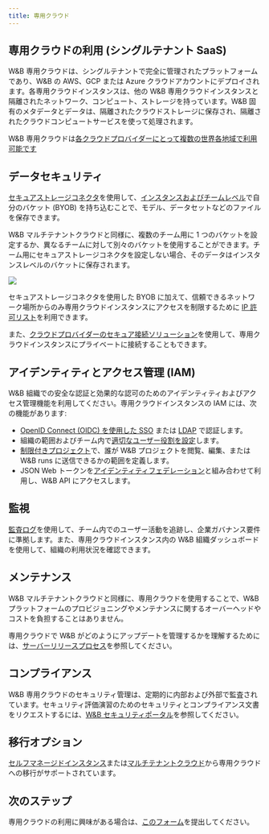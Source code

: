 ```yaml
---
title: 専用クラウド
---
```


## 専用クラウドの利用 (シングルテナント SaaS)

W&B 専用クラウドは、シングルテナントで完全に管理されたプラットフォームであり、W&B の AWS、GCP または Azure クラウドアカウントにデプロイされます。各専用クラウドインスタンスは、他の W&B 専用クラウドインスタンスと隔離されたネットワーク、コンピュート、ストレージを持っています。W&B 固有のメタデータとデータは、隔離されたクラウドストレージに保存され、隔離されたクラウドコンピュートサービスを使って処理されます。

W&B 専用クラウドは[各クラウドプロバイダーにとって複数の世界各地域で利用可能です](/ja/platform/hosting/hosting-options/dedicated_regions/)

## データセキュリティ

[セキュアストレージコネクタ](/ja/platform/hosting/data-security/secure-storage-connector)を使用して、[インスタンスおよびチームレベル](/ja/platform/hosting/data-security/secure-storage-connector#configuration-options)で自分のバケット (BYOB) を持ち込むことで、モデル、データセットなどのファイルを保存できます。

W&B マルチテナントクラウドと同様に、複数のチーム用に 1 つのバケットを設定するか、異なるチームに対して別々のバケットを使用することができます。チーム用にセキュアストレージコネクタを設定しない場合、そのデータはインスタンスレベルのバケットに保存されます。

<Frame>
    <img src="/images/hosting/dedicated_cloud_arch.png"  />
</Frame>

セキュアストレージコネクタを使用した BYOB に加えて、信頼できるネットワーク場所からのみ専用クラウドインスタンスにアクセスを制限するために [IP 許可リスト](/ja/platform/hosting/data-security/ip-allowlisting)を利用できます。

また、[クラウドプロバイダーのセキュア接続ソリューション](/ja/platform/hosting/data-security/private-connectivity)を使用して、専用クラウドインスタンスにプライベートに接続することもできます。

## アイデンティティとアクセス管理 (IAM)

W&B 組織での安全な認証と効果的な認可のためのアイデンティティおよびアクセス管理機能を利用してください。専用クラウドインスタンスの IAM には、次の機能があります:

* [OpenID Connect (OIDC) を使用した SSO](/ja/platform/hosting/iam/sso/) または [LDAP](/ja/platform/hosting/iam/ldap/) で認証します。
* 組織の範囲およびチーム内で[適切なユーザー役割を設定](/ja/platform/hosting/iam/access-management/manage-organization#assign-or-update-a-users-role)します。
* [制限付きプロジェクト](/ja/platform/hosting/iam/access-management/restricted-projects)で、誰が W&B プロジェクトを閲覧、編集、または W&B runs に送信できるかの範囲を定義します。
* JSON Web トークンを[アイデンティティフェデレーション](/ja/platform/hosting/iam/identity_federation/)と組み合わせて利用し、W&B API にアクセスします。

## 監視

[監査ログ](/ja/platform/hosting/monitoring-usage/audit-logging)を使用して、チーム内でのユーザー活動を追跡し、企業ガバナンス要件に準拠します。また、専用クラウドインスタンス内の W&B 組織ダッシュボードを使用して、組織の利用状況を確認できます。

## メンテナンス

W&B マルチテナントクラウドと同様に、専用クラウドを使用することで、W&B プラットフォームのプロビジョニングやメンテナンスに関するオーバーヘッドやコストを負担することはありません。

専用クラウドで W&B がどのようにアップデートを管理するかを理解するためには、[サーバーリリースプロセス](/ja/platform/hosting/server-upgrade-process/)を参照してください。

## コンプライアンス

W&B 専用クラウドのセキュリティ管理は、定期的に内部および外部で監査されています。セキュリティ評価演習のためのセキュリティとコンプライアンス文書をリクエストするには、[W&B セキュリティポータル](https://security.wandb.ai/)を参照してください。

## 移行オプション

[セルフマネージドインスタンス](/ja/platform/hosting/hosting-options/self-managed/)または[マルチテナントクラウド](/ja/platform/hosting/hosting-options/multi_tenant_cloud/)から専用クラウドへの移行がサポートされています。

## 次のステップ

専用クラウドの利用に興味がある場合は、[このフォーム](https://wandb.ai/site/for-enterprise/dedicated-saas-trial)を提出してください。